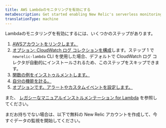 ```yaml
---
title: AWS Lambdaのモニタリングを有効にする
metaDescription: Get started enabling New Relic's serverless monitoring for AWS Lambda.
translationType: machine
---
```


Lambdaのモニタリングを有効にするには、いくつかのステップがあります。

1. [AWSアカウントをリンクします。](/docs/serverless-function-monitoring/aws-lambda-monitoring/enable-lambda-monitoring/account-linking)
2. [オプション: CloudWatch ログ コレクションを構成](/docs/logs/enable-log-management-new-relic/enable-log-monitoring-new-relic/aws-lambda-sending-cloudwatch-logs)します。ステップ 1 で`newrelic-lambda` CLI を使用した場合、デフォルトで CloudWatch ログ コレクタが自動的にインストールされるため、このステップをスキップできます。
3. [関数の例をインストゥルメントします。](/docs/serverless-function-monitoring/aws-lambda-monitoring/enable-lambda-monitoring/instrument-example)
4. [自分の機能を計る。](/docs/serverless-function-monitoring/aws-lambda-monitoring/enable-lambda-monitoring/instrument-your-own)
5. [オプションです。アラートやカスタムイベントを設定します。](/docs/serverless-function-monitoring/aws-lambda-monitoring/enable-lambda-monitoring/configure-serverless-monitoring-aws-lambda)

また、 [レガシーなマニュアルインストルメンテーション for Lambda](/docs/serverless-function-monitoring/aws-lambda-monitoring/enable-lambda-monitoring/enable-serverless-monitoring-aws-lambda-legacy) を参照してください。

<InstallFeedback/>

まだお持ちでない場合は、以下で無料の New Relic アカウントを作成して、今すぐデータの監視を開始してください。

<InlineSignup/>